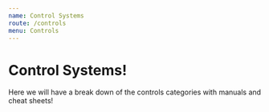```yaml
---
name: Control Systems
route: /controls
menu: Controls
---
```


# Control Systems!

Here we will have a break down of the controls categories with manuals and cheat sheets!
